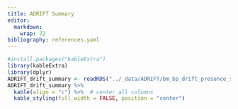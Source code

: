 ```yaml
---
title: ADRIFT Summary
editor: 
  markdown: 
    wrap: 72
bibliography: references.yaml
---
```


```r
#install.packages("kableExtra")
library(kableExtra)
library(dplyr)
ADRIFT_drift_summary <- readRDS("../_data/ADRIFT/bm_bp_drift_presence_summary.rds")
ADRIFT_drift_summary %>%
  kable(align = "c") %>%  # center all columns
  kable_styling(full_width = FALSE, position = "center")
```
